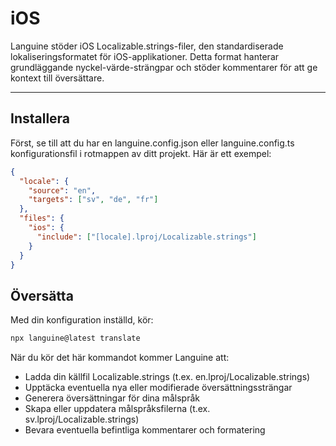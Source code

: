 # iOS

Languine stöder iOS Localizable.strings-filer, den standardiserade lokaliseringsformatet för iOS-applikationer. Detta format hanterar grundläggande nyckel-värde-strängpar och stöder kommentarer för att ge kontext till översättare.

---

## Installera

Först, se till att du har en languine.config.json eller languine.config.ts konfigurationsfil i rotmappen av ditt projekt. Här är ett exempel:

```json
{
  "locale": {
    "source": "en",
    "targets": ["sv", "de", "fr"]
  },
  "files": {
    "ios": {
      "include": ["[locale].lproj/Localizable.strings"]
    }
  }
}
```

## Översätta

Med din konfiguration inställd, kör:

```bash
npx languine@latest translate
```

När du kör det här kommandot kommer Languine att:

- Ladda din källfil Localizable.strings (t.ex. en.lproj/Localizable.strings)
- Upptäcka eventuella nya eller modifierade översättningssträngar
- Generera översättningar för dina målspråk
- Skapa eller uppdatera målspråksfilerna (t.ex. sv.lproj/Localizable.strings)
- Bevara eventuella befintliga kommentarer och formatering
